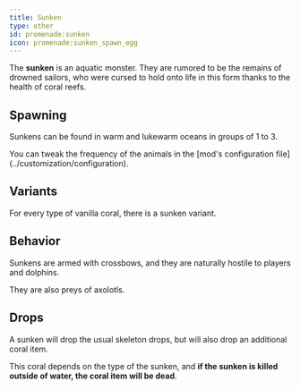 ```yaml
---
title: Sunken
type: other
id: promenade:sunken
icon: promenade:sunken_spawn_egg
---
```


<Asset width={1024} location="promenade:entity/sunken" title="Sunken"/>

The **sunken** is an aquatic monster.
They are rumored to be the remains of drowned sailors, who were cursed to hold onto life in this form thanks to the health of coral reefs.

## Spawning

Sunkens can be found in warm and lukewarm oceans in groups of 1 to 3.

<Callout>
    You can tweak the frequency of the animals in the [mod's configuration file](../customization/configuration).
</Callout>

## Variants

<Asset width={1024} location="promenade:entity/sunken_variants" title="Sunken variants"/>

For every type of vanilla coral, there is a sunken variant.

## Behavior

Sunkens are armed with crossbows, and they are naturally hostile to players and dolphins.

They are also preys of axolotls.

## Drops

A sunken will drop the usual skeleton drops, but will also drop an additional coral item.

This coral depends on the type of the sunken, and **if the sunken is killed outside of water, the coral item will be dead**.